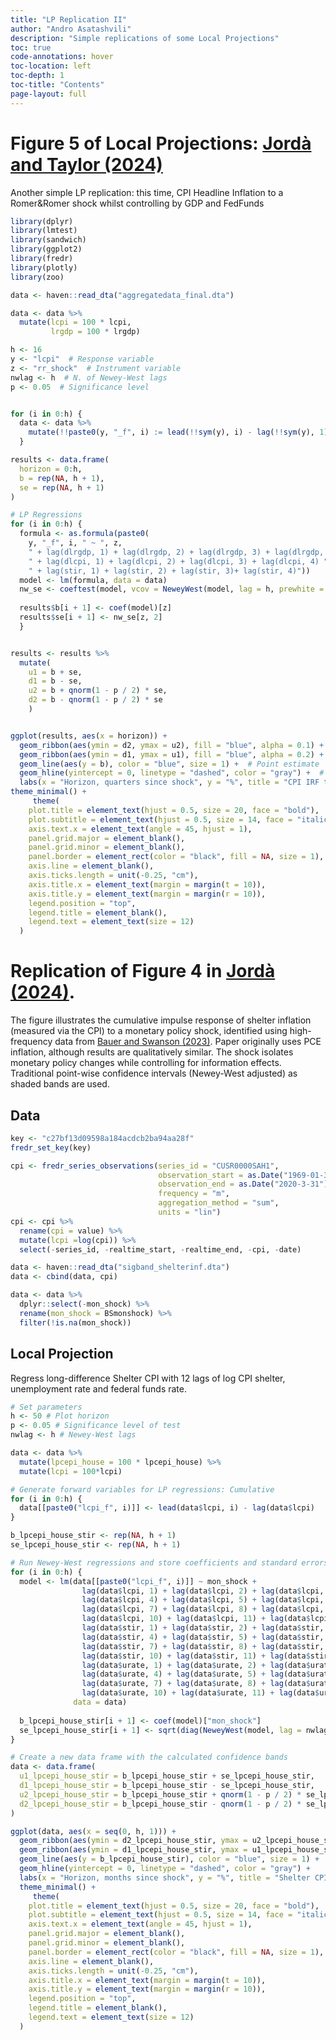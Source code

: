 ---
title: "LP Replication II"
author: "Andro Asatashvili"
description: "Simple replications of some Local Projections"
toc: true
code-annotations: hover
toc-location: left
toc-depth: 1
toc-title: "Contents"
page-layout: full
---





# Figure 5 of Local Projections: [Jordà and Taylor (2024)](https://www.frbsf.org/research-and-insights/publications/working-papers/2024/08/local-projections/)

Another simple LP replication: this time, CPI Headline Inflation to a Romer&Romer shock whilst controlling by GDP and FedFunds

```{r, warning=FALSE, message=FALSE}
library(dplyr)
library(lmtest)
library(sandwich)
library(ggplot2)
library(fredr)
library(plotly)
library(zoo)
```


```{r, warning=FALSE,  message=FALSE, fig.align='center'}
data <- haven::read_dta("aggregatedata_final.dta")

data <- data %>%
  mutate(lcpi = 100 * lcpi,
         lrgdp = 100 * lrgdp) 

h <- 16  
y <- "lcpi"  # Response variable
z <- "rr_shock"  # Instrument variable
nwlag <- h  # N. of Newey-West lags
p <- 0.05  # Significance level


for (i in 0:h) {
  data <- data %>%
    mutate(!!paste0(y, "_f", i) := lead(!!sym(y), i) - lag(!!sym(y), 1))
  }

results <- data.frame(
  horizon = 0:h,
  b = rep(NA, h + 1),
  se = rep(NA, h + 1)
)

# LP Regressions 
for (i in 0:h) {
  formula <- as.formula(paste0(
    y, "_f", i, " ~ ", z,
    " + lag(dlrgdp, 1) + lag(dlrgdp, 2) + lag(dlrgdp, 3) + lag(dlrgdp, 4) ",
    " + lag(dlcpi, 1) + lag(dlcpi, 2) + lag(dlcpi, 3) + lag(dlcpi, 4) ",
    " + lag(stir, 1) + lag(stir, 2) + lag(stir, 3)+ lag(stir, 4)"))
  model <- lm(formula, data = data)
  nw_se <- coeftest(model, vcov = NeweyWest(model, lag = h, prewhite = FALSE))
  
  results$b[i + 1] <- coef(model)[z]
  results$se[i + 1] <- nw_se[z, 2]
  }


results <- results %>%
  mutate(
    u1 = b + se,
    d1 = b - se,
    u2 = b + qnorm(1 - p / 2) * se,
    d2 = b - qnorm(1 - p / 2) * se
    )


ggplot(results, aes(x = horizon)) +
  geom_ribbon(aes(ymin = d2, ymax = u2), fill = "blue", alpha = 0.1) +  # 95% confidence band
  geom_ribbon(aes(ymin = d1, ymax = u1), fill = "blue", alpha = 0.2) +  # Standard error band
  geom_line(aes(y = b), color = "blue", size = 1) +  # Point estimate
  geom_hline(yintercept = 0, linetype = "dashed", color = "gray") +  # Zero line
  labs(x = "Horizon, quarters since shock", y = "%", title = "CPI IRF to a R&R MP Shock") +
theme_minimal() + 
     theme(
    plot.title = element_text(hjust = 0.5, size = 20, face = "bold"), 
    plot.subtitle = element_text(hjust = 0.5, size = 14, face = "italic", margin = margin(t = 10, b = 10)),  
    axis.text.x = element_text(angle = 45, hjust = 1),  
    panel.grid.major = element_blank(),  
    panel.grid.minor = element_blank(),  
    panel.border = element_rect(color = "black", fill = NA, size = 1),  
    axis.line = element_blank(),  
    axis.ticks.length = unit(-0.25, "cm"),  
    axis.title.x = element_text(margin = margin(t = 10)),  
    axis.title.y = element_text(margin = margin(r = 10)),  
    legend.position = "top", 
    legend.title = element_blank(),  
    legend.text = element_text(size = 12)
  )

```


# Replication of Figure 4 in [Jordà (2024)](https://www.frbsf.org/research-and-insights/publications/working-papers/2024/08/inference-for-local-projections/).

The figure illustrates the cumulative impulse response of shelter inflation (measured via the CPI) to a monetary policy shock, identified using high-frequency data from [Bauer and Swanson (2023)](https://www.nber.org/papers/w29939). Paper originally uses PCE inflation, although results are qualitatively similar. The shock isolates monetary policy changes while controlling for information effects. Traditional point-wise confidence intervals (Newey-West adjusted) as shaded bands are used. 

## Data
```{r, warning=FALSE, message=FALSE}

key <- "c27bf13d09598a184acdcb2ba94aa28f"
fredr_set_key(key)

cpi <- fredr_series_observations(series_id = "CUSR0000SAH1",
                                 observation_start = as.Date("1969-01-31"),
                                 observation_end = as.Date("2020-3-31"),
                                 frequency = "m",
                                 aggregation_method = "sum",
                                 units = "lin")
cpi <- cpi %>%
  rename(cpi = value) %>%
  mutate(lcpi =log(cpi)) %>%
  select(-series_id, -realtime_start, -realtime_end, -cpi, -date)

data <- haven::read_dta("sigband_shelterinf.dta")
data <- cbind(data, cpi)

data <- data %>%
  dplyr::select(-mon_shock) %>%
  rename(mon_shock = BSmonshock) %>%
  filter(!is.na(mon_shock))
```



## Local Projection

Regress long-difference Shelter CPI with 12 lags of log CPI shelter, unemployment rate and federal funds rate.
```{r, warning=FALSE, message=FALSE, results='hide'}

# Set parameters
h <- 50 # Plot horizon
p <- 0.05 # Significance level of test
nwlag <- h # Newey-West lags

data <- data %>%
  mutate(lpcepi_house = 100 * lpcepi_house) %>%
  mutate(lcpi = 100*lcpi)

# Generate forward variables for LP regressions: Cumulative
for (i in 0:h) {
  data[[paste0("lcpi_f", i)]] <- lead(data$lcpi, i) - lag(data$lcpi)
}

b_lpcepi_house_stir <- rep(NA, h + 1)
se_lpcepi_house_stir <- rep(NA, h + 1)

# Run Newey-West regressions and store coefficients and standard errors
for (i in 0:h) {
  model <- lm(data[[paste0("lcpi_f", i)]] ~ mon_shock + 
                lag(data$lcpi, 1) + lag(data$lcpi, 2) + lag(data$lcpi, 3) + 
                lag(data$lcpi, 4) + lag(data$lcpi, 5) + lag(data$lcpi, 6) + 
                lag(data$lcpi, 7) + lag(data$lcpi, 8) + lag(data$lcpi, 9) + 
                lag(data$lcpi, 10) + lag(data$lcpi, 11) + lag(data$lcpi, 12) +
                lag(data$stir, 1) + lag(data$stir, 2) + lag(data$stir, 3) + 
                lag(data$stir, 4) + lag(data$stir, 5) + lag(data$stir, 6) + 
                lag(data$stir, 7) + lag(data$stir, 8) + lag(data$stir, 9) + 
                lag(data$stir, 10) + lag(data$stir, 11) + lag(data$stir, 12) +
                lag(data$urate, 1) + lag(data$urate, 2) + lag(data$urate, 3) + 
                lag(data$urate, 4) + lag(data$urate, 5) + lag(data$urate, 6) + 
                lag(data$urate, 7) + lag(data$urate, 8) + lag(data$urate, 9) + 
                lag(data$urate, 10) + lag(data$urate, 11) + lag(data$urate, 12), 
              data = data)
  
  b_lpcepi_house_stir[i + 1] <- coef(model)["mon_shock"]
  se_lpcepi_house_stir[i + 1] <- sqrt(diag(NeweyWest(model, lag = nwlag))["mon_shock"])
}

# Create a new data frame with the calculated confidence bands
data <- data.frame(
  u1_lpcepi_house_stir = b_lpcepi_house_stir + se_lpcepi_house_stir,
  d1_lpcepi_house_stir = b_lpcepi_house_stir - se_lpcepi_house_stir,
  u2_lpcepi_house_stir = b_lpcepi_house_stir + qnorm(1 - p / 2) * se_lpcepi_house_stir,
  d2_lpcepi_house_stir = b_lpcepi_house_stir - qnorm(1 - p / 2) * se_lpcepi_house_stir
)

```

```{r, warning=FALSE,  message=FALSE, fig.align='center', }
ggplot(data, aes(x = seq(0, h, 1))) +
  geom_ribbon(aes(ymin = d2_lpcepi_house_stir, ymax = u2_lpcepi_house_stir), fill = "blue", alpha = 0.1) +
  geom_ribbon(aes(ymin = d1_lpcepi_house_stir, ymax = u1_lpcepi_house_stir), fill = "blue", alpha = 0.2) +
  geom_line(aes(y = b_lpcepi_house_stir), color = "blue", size = 1) +
  geom_hline(yintercept = 0, linetype = "dashed", color = "gray") +
  labs(x = "Horizon, months since shock", y = "%", title = "Shelter CPI IRF to a MP Shock") +
  theme_minimal() + 
     theme(
    plot.title = element_text(hjust = 0.5, size = 20, face = "bold"), 
    plot.subtitle = element_text(hjust = 0.5, size = 14, face = "italic", margin = margin(t = 10, b = 10)),  
    axis.text.x = element_text(angle = 45, hjust = 1),  
    panel.grid.major = element_blank(),  
    panel.grid.minor = element_blank(), 
    panel.border = element_rect(color = "black", fill = NA, size = 1),  
    axis.line = element_blank(),  
    axis.ticks.length = unit(-0.25, "cm"),  
    axis.title.x = element_text(margin = margin(t = 10)),  
    axis.title.y = element_text(margin = margin(r = 10)), 
    legend.position = "top",  
    legend.title = element_blank(),  
    legend.text = element_text(size = 12)
  )

```


